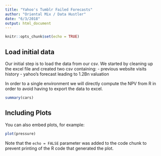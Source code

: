 ```yaml
---
title: "Yahoo's Tumblr Failed Forecasts"
author: "Oriental Mix / Data Hustler"
date: "6/3/2018"
output: html_document
---
```


```r
knitr::opts_chunk$set(echo = TRUE)
```

## Load initial data 

Our initial step is to load the data from our csv.
We started by cleaning up the excel file and created two csv containing:
- previous website visits history
- yahoo's forecast leading to 1.2Bn valuation

In order to a single environment we will directly compute the NPV from R in order to avoid having to export the data to excel.

```r
summary(cars)
```

## Including Plots

You can also embed plots, for example:

```r
plot(pressure)
```

Note that the `echo = FALSE` parameter was added to the code chunk to prevent printing of the R code that generated the plot.
